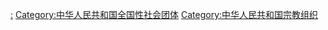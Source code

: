 [[Category:中华人民共和国全国性合法宗教|:]]
[[Category:中华人民共和国全国性社会团体|Category:中华人民共和国全国性社会团体]]
[[Category:中华人民共和国宗教组织|Category:中华人民共和国宗教组织]]